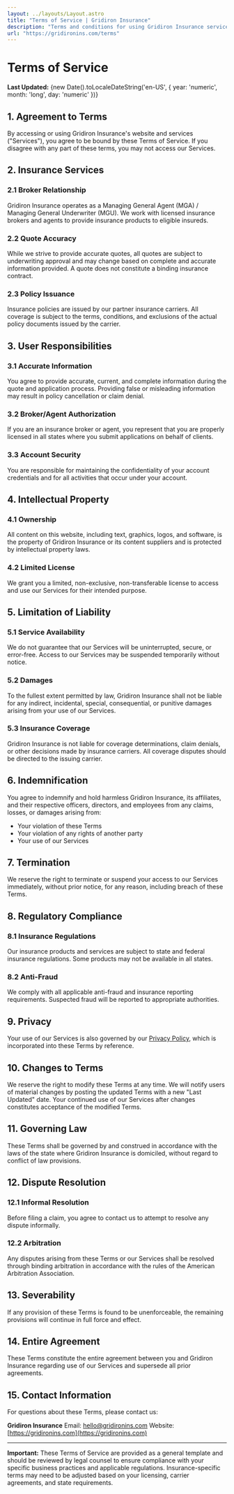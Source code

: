 ```yaml
---
layout: ../layouts/Layout.astro
title: "Terms of Service | Gridiron Insurance"
description: "Terms and conditions for using Gridiron Insurance services."
url: "https://gridironins.com/terms"
---
```



<div class="max-w-4xl mx-auto px-4 py-16">

# Terms of Service

**Last Updated:** {new Date().toLocaleDateString('en-US', { year: 'numeric', month: 'long', day: 'numeric' })}

## 1. Agreement to Terms

By accessing or using Gridiron Insurance's website and services ("Services"), you agree to be bound by these Terms of Service. If you disagree with any part of these terms, you may not access our Services.

## 2. Insurance Services

### 2.1 Broker Relationship
Gridiron Insurance operates as a Managing General Agent (MGA) / Managing General Underwriter (MGU). We work with licensed insurance brokers and agents to provide insurance products to eligible insureds.

### 2.2 Quote Accuracy
While we strive to provide accurate quotes, all quotes are subject to underwriting approval and may change based on complete and accurate information provided. A quote does not constitute a binding insurance contract.

### 2.3 Policy Issuance
Insurance policies are issued by our partner insurance carriers. All coverage is subject to the terms, conditions, and exclusions of the actual policy documents issued by the carrier.

## 3. User Responsibilities

### 3.1 Accurate Information
You agree to provide accurate, current, and complete information during the quote and application process. Providing false or misleading information may result in policy cancellation or claim denial.

### 3.2 Broker/Agent Authorization
If you are an insurance broker or agent, you represent that you are properly licensed in all states where you submit applications on behalf of clients.

### 3.3 Account Security
You are responsible for maintaining the confidentiality of your account credentials and for all activities that occur under your account.

## 4. Intellectual Property

### 4.1 Ownership
All content on this website, including text, graphics, logos, and software, is the property of Gridiron Insurance or its content suppliers and is protected by intellectual property laws.

### 4.2 Limited License
We grant you a limited, non-exclusive, non-transferable license to access and use our Services for their intended purpose.

## 5. Limitation of Liability

### 5.1 Service Availability
We do not guarantee that our Services will be uninterrupted, secure, or error-free. Access to our Services may be suspended temporarily without notice.

### 5.2 Damages
To the fullest extent permitted by law, Gridiron Insurance shall not be liable for any indirect, incidental, special, consequential, or punitive damages arising from your use of our Services.

### 5.3 Insurance Coverage
Gridiron Insurance is not liable for coverage determinations, claim denials, or other decisions made by insurance carriers. All coverage disputes should be directed to the issuing carrier.

## 6. Indemnification

You agree to indemnify and hold harmless Gridiron Insurance, its affiliates, and their respective officers, directors, and employees from any claims, losses, or damages arising from:
- Your violation of these Terms
- Your violation of any rights of another party
- Your use of our Services

## 7. Termination

We reserve the right to terminate or suspend your access to our Services immediately, without prior notice, for any reason, including breach of these Terms.

## 8. Regulatory Compliance

### 8.1 Insurance Regulations
Our insurance products and services are subject to state and federal insurance regulations. Some products may not be available in all states.

### 8.2 Anti-Fraud
We comply with all applicable anti-fraud and insurance reporting requirements. Suspected fraud will be reported to appropriate authorities.

## 9. Privacy

Your use of our Services is also governed by our [Privacy Policy](/privacy), which is incorporated into these Terms by reference.

## 10. Changes to Terms

We reserve the right to modify these Terms at any time. We will notify users of material changes by posting the updated Terms with a new "Last Updated" date. Your continued use of our Services after changes constitutes acceptance of the modified Terms.

## 11. Governing Law

These Terms shall be governed by and construed in accordance with the laws of the state where Gridiron Insurance is domiciled, without regard to conflict of law provisions.

## 12. Dispute Resolution

### 12.1 Informal Resolution
Before filing a claim, you agree to contact us to attempt to resolve any dispute informally.

### 12.2 Arbitration
Any disputes arising from these Terms or our Services shall be resolved through binding arbitration in accordance with the rules of the American Arbitration Association.

## 13. Severability

If any provision of these Terms is found to be unenforceable, the remaining provisions will continue in full force and effect.

## 14. Entire Agreement

These Terms constitute the entire agreement between you and Gridiron Insurance regarding use of our Services and supersede all prior agreements.

## 15. Contact Information

For questions about these Terms, please contact us:

**Gridiron Insurance**
Email: [hello@gridironins.com](mailto:hello@gridironins.com)
Website: [https://gridironins.com](https://gridironins.com)

---

<div class="mt-12 p-6 bg-slate-100 dark:bg-slate-800 rounded-xl border border-slate-200 dark:border-slate-700">
  <p class="text-sm text-slate-600 dark:text-slate-400">
    <strong>Important:</strong> These Terms of Service are provided as a general template and should be reviewed by legal counsel to ensure compliance with your specific business practices and applicable regulations. Insurance-specific terms may need to be adjusted based on your licensing, carrier agreements, and state requirements.
  </p>
</div>

</div>

